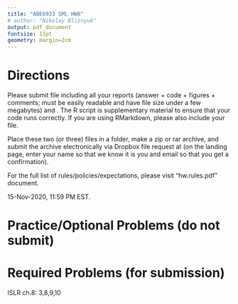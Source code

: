 ```yaml
---
title: "ABE6933 SML HW8"
# author: "Nikolay Bliznyuk"
output: pdf_document
fontsize: 11pt
geometry: margin=2cm
---
```


# Directions

Please submit \textbf{one PDF} file including all your reports (answer + code + figures + comments; must be easily readable and have file size under a few megabytes) and \textbf{one R code script}. The R script is supplementary material to ensure that your code runs correctly. If you are using RMarkdown, please also include your \texttt{.Rmd} file. 

Place these two (or three) files in a folder, make a zip or rar archive, and submit the archive electronically via Dropbox file request  at \texttt{\url{tinyurl.com/nbliznyuk-submit-files}}
(on the landing page, enter your name so that we know it is you and email so that you get a confirmation).

For the full list of rules/policies/expectations, please visit "hw.rules.pdf" document.

\textbf{Deadline:} 15-Nov-2020, 11:59 PM EST. 


# Practice/Optional Problems (do not submit)


\begin{enumerate}

\item  Complete  the R tutorial for the ISLR chapter 8.
You may find the Youtube videos by Trevor Hastie helpful; for links, see file \texttt{!\_youtube\_lab\_links.txt} in the subfolder \texttt{"[2].code/islr\_labs/"}

\item ISLR ch.8: 1,6

\item Typed problem 1: gaining intuition behind the classification trees. 
Assume the same two-dimensional continuous features (as in class), i.e., iid Uniform on the square $[-1,1] \times [-1,1]$.

Consider the following two scenarios: 

Scenario A: binary classification, where Y = 1 if the values $(x_1,x_2)$ are both positive or both negative; Y=0 otherwise. (This is a 2x2 piece of a chessboard.)

Scenario B: classification with 4 categories, where each of the four quadrants corresponds to 4 distinct categories. 

For each scenario, use the node purity criterion (Gini) presented in class in order to grow a classification tree (no pruning).

1.1. Suppose you grow the trees "by hand" (like we did in class) or "in your head" (no need to document this process in every detail; focus on the "big picture"), and n is very large. Can we answer the following question (without resorting to R): If n is very large, which scenario, A or B, would likely lead to a solution closer to the truth (e.g., smaller trees with low test data misclassification)? Briefly explain why.

1.2. Confirm your intuition using R and briefly discuss your findings. For reproducibility, generate the matrix of features X as follows:
\begin{verbatim}
set.seed(0); n = 1000; # you can try larger values of n as well
M = matrix(runif(n*2),ncol=2); X = 2*M - 1;
\end{verbatim}

A clarification: in class, we looked at the definition of node/leaf purity (Gini) for the mth leaf; call it 
$G_m = \sum_{k=1}^K \widehat{p}_{km}(1-\widehat{p}_{km})$. 
The aggregate Gini criterion (for the entire tree T) needs to weigh $G_m$ by the number of data points in the mth leaf (call it $n_m$), i.e.,  $G(T) = \sum_m n_m \cdot G_m$.  

\end{enumerate}


<!-- #  Required Problems (for submission) -->
<!-- ISLR ch. 3: 4,10 -->


\bigskip

# Required Problems (for submission)

ISLR ch.8: 3,8,9,10


